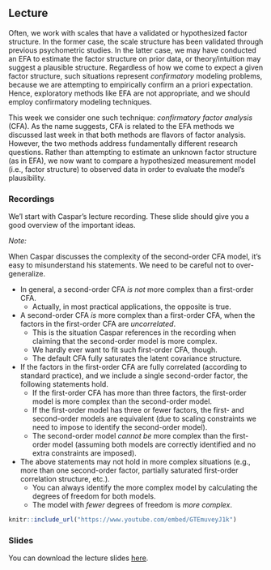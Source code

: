 ## Lecture

Often, we work with scales that have a validated or hypothesized factor structure. 
In the former case, the scale structure has been validated through previous 
psychometric studies. In the latter case, we may have conducted an EFA to 
estimate the factor structure on prior data, or theory/intuition may suggest a 
plausible structure. Regardless of how we come to expect a given factor structure, 
such situations represent *confirmatory* modeling problems, because we are 
attempting to empirically confirm an a priori expectation. Hence, exploratory 
methods like EFA are not appropriate, and we should employ confirmatory modeling 
techniques.

This week we consider one such technique: *confirmatory factor analysis* (CFA). 
As the name suggests, CFA is related to the EFA methods we discussed last week
in that both methods are flavors of factor analysis. However, the two methods 
address fundamentally different research questions. Rather than attempting to 
estimate an unknown factor structure (as in EFA), we now want to compare a 
hypothesized measurement model (i.e., factor structure) to observed data in order
to evaluate the model's plausibility.

### Recordings

We'l start with Caspar's lecture recording. These slide should give you a good
overview of the important ideas.

*Note:*

When Caspar discusses the complexity of the second-order CFA model, it's easy to
misunderstand his statements. We need to be careful not to over-generalize.

- In general, a second-order CFA *is not* more complex than a first-order CFA.
   - Actually, in most practical applications, the opposite is true.
- A second-order CFA *is* more complex than a first-order CFA, when the factors 
  in the first-order CFA are *uncorrelated*.
   - This is the situation Caspar references in the recording when claiming that
     the second-order model is more complex.
   - We hardly ever want to fit such first-order CFA, though.
   - The default CFA fully saturates the latent covariance structure.
- If the factors in the first-order CFA are fully correlated (according to
  standard practice), and we include a single second-order factor, the following 
  statements hold.
   - If the first-order CFA has more than three factors, the first-order model 
     is more complex than the second-order model.
   - If the first-order model has three or fewer factors, the first- and
     second-order models are equivalent (due to scaling constraints we need to
     impose to identify the second-order model).
   - The second-order model *cannot be* more complex than the first-order model
     (assuming both models are correctly identified and no extra constraints are
     imposed).
- The above statements may not hold in more complex situations (e.g., more than
  one second-order factor, partially saturated first-order correlation structure, 
  etc.).
   - You can always identify the more complex model by calculating the degrees
     of freedom for both models.
   - The model with *fewer* degrees of freedom is *more complex*.

```{r echo = FALSE}
knitr::include_url("https://www.youtube.com/embed/GTEmuveyJ1k")
```

### Slides

You can download the lecture slides [here](pdf/cfa.pdf).
